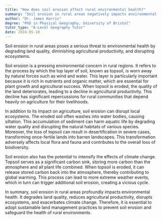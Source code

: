 ```yaml
---
title: "How does soil erosion affect rural environmental health?"
summary: "Soil erosion in rural areas negatively impacts environmental health by degrading land quality, reducing agricultural productivity, and disrupting ecosystems."
author: "Dr. James Harris"
degree: "PhD in Physical Geography, University of Bristol"
tutor_type: "A-Level Geography Tutor"
date: 2024-05-10
---
```


Soil erosion in rural areas poses a serious threat to environmental health by degrading land quality, diminishing agricultural productivity, and disrupting ecosystems.

Soil erosion is a pressing environmental concern in rural regions. It refers to the process by which the top layer of soil, known as topsoil, is worn away by natural forces such as wind and water. This layer is particularly important because it is rich in nutrients and organic matter, which are essential for plant growth and agricultural success. When topsoil is eroded, the quality of the land deteriorates, leading to a decline in agricultural productivity. This decline has significant repercussions for rural communities that depend heavily on agriculture for their livelihoods.

In addition to its impact on agriculture, soil erosion can disrupt local ecosystems. The eroded soil often washes into water bodies, causing siltation. This accumulation of sediment can harm aquatic life by degrading water quality and disrupting the natural habitats of various species. Moreover, the loss of topsoil can result in desertification in severe cases, transforming once-fertile lands into barren landscapes. This transformation adversely affects local flora and fauna and contributes to the overall loss of biodiversity.

Soil erosion also has the potential to intensify the effects of climate change. Topsoil serves as a significant carbon sink, storing more carbon than the atmosphere and all plant life combined. When topsoil is eroded, it can release stored carbon back into the atmosphere, thereby contributing to global warming. This process can lead to more extreme weather events, which in turn can trigger additional soil erosion, creating a vicious cycle.

In summary, soil erosion in rural areas profoundly impacts environmental health. It degrades land quality, reduces agricultural productivity, disrupts ecosystems, and exacerbates climate change. Therefore, it is essential to adopt sustainable land management practices to prevent soil erosion and safeguard the health of rural environments.
    